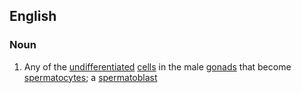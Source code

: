 ==English==

===Noun===
{{en-noun|spermatogonia}}

# {{lb|en|biology}} Any of the [[undifferentiated]] [[cell]]s in the male [[gonad]]s that become [[spermatocyte]]s; a [[spermatoblast]]
